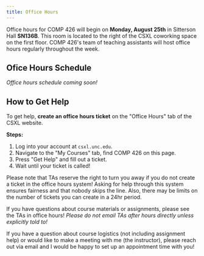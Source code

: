 ```yaml
---
title: Office Hours
---
```


Office hours for COMP 426 will begin on **Monday, August 25th** in Sitterson Hall **SN136B**. This room is located to the right of the CSXL coworking space on the first floor. COMP 426's team of teaching assistants will host office hours regularly throughout the week.

## Ofice Hours Schedule

*Office hours schedule coming soon!*

## How to Get Help

To get help, **create an office hours ticket** on the "Office Hours" tab of the CSXL website.

**Steps:**
1. Log into your account at `csxl.unc.edu`.
2. Navigate to the "My Courses" tab, find COMP 426 on this page.
3. Press "Get Help" and fill out a ticket.
4. Wait until your ticket is called!

Please note that TAs reserve the right to turn you away if you do not create a ticket in the office hours system! Asking for help through this system ensures fairness and that nobody skips the line. Also, there may be limits on the number of tickets you can create in a 24hr period.

If you have questions about course materials or assignments, please see the TAs in office hours! *Please do not email TAs after hours directly unless explicitly told to!*

If you have a question about course logistics (not including assignment help) or would like to make a meeting with me (the instructor), please reach out via email and I would be happy to set up an appointment time with you!